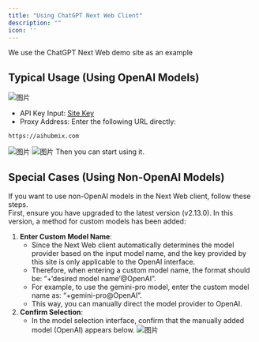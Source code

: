 ```yaml
---
title: "Using ChatGPT Next Web Client"
description: ""
icon: ''
---
```


We use the ChatGPT Next Web demo site as an example   
## Typical Usage (Using OpenAI Models)
![图片](../media/image3.png)  
- API Key Input: [Site Key](https://aihubmix.com/token)  
- Proxy Address: Enter the following URL directly:
``` 
https://aihubmix.com
```
![图片](../media/image4.png)
![图片](../media/image5.png)
Then you can start using it.  
## Special Cases (Using Non-OpenAI Models)  
If you want to use non-OpenAI models in the Next Web client, follow these steps.  
First, ensure you have upgraded to the latest version (v2.13.0). In this version, a method for custom models has been added:  
1. **Enter Custom Model Name**:
   - Since the Next Web client automatically determines the model provider based on the input model name, and the key provided by this site is only applicable to the OpenAI interface.
   - Therefore, when entering a custom model name, the format should be: “+‘desired model name’@OpenAI”.
   - For example, to use the gemini-pro model, enter the custom model name as: “+gemini-pro@OpenAI”.
   - This way, you can manually direct the model provider to OpenAI.  
2. **Confirm Selection**:
   - In the model selection interface, confirm that the manually added model (OpenAI) appears below. 
![图片](../media/juhe5.png)